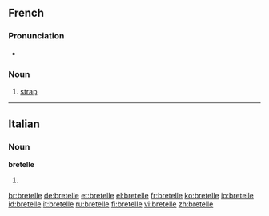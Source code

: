 ==French==

===Pronunciation===
* {{audio|Fr-bretelle.ogg|Audio}}

===Noun===
{{fr-noun|f}}

# [[strap]]

----

==Italian==

===Noun===
'''bretelle''' {{f}}

# {{plural of|bretella|lang=it}}

[[br:bretelle]]
[[de:bretelle]]
[[et:bretelle]]
[[el:bretelle]]
[[fr:bretelle]]
[[ko:bretelle]]
[[io:bretelle]]
[[id:bretelle]]
[[it:bretelle]]
[[ru:bretelle]]
[[fi:bretelle]]
[[vi:bretelle]]
[[zh:bretelle]]
